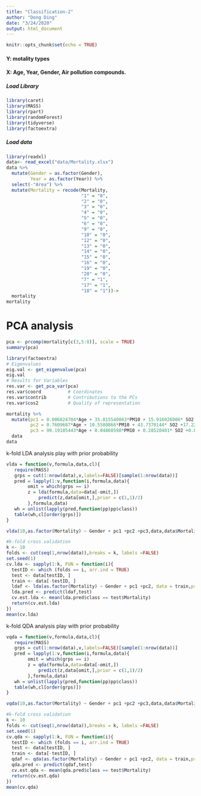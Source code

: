 ---
title: "Classification-2"
author: "Dong Ding"
date: "3/24/2020"
output: html_document
---

```{r setup, include=FALSE}
knitr::opts_chunk$set(echo = TRUE)
```

#### Y: motality types

#### X: Age, Year, Gender, Air pollution compounds.

##### Load Library
```{r message=FALSE}
library(caret)
library(MASS)
library(rpart)
library(randomForest)
library(tidyverse)
library(factoextra)
```

##### Load data
```{r}
library(readxl)
data<- read_excel("data/Mortality.xlsx")
data %>%
  mutate(Gender = as.factor(Gender),
         Year = as.factor(Year)) %>%
  select(-"Area") %>%
  mutate(Mortality = recode(Mortality,
                            "1" = "0",
                            "2" = "0",
                            "3" = "0",
                            "4" = "0",
                            "5" = "0",
                            "6" = "0",
                            "9" = "0",
                            "10" = "0",
                            "12" = "0",
                            "13" = "0",
                            "14" = "0",
                            "15" = "0",
                            "16" = "0",
                            "19" = "0",
                            "20" = "0",
                            "7" = "1",
                            "17" = "1",
                            "18" = "1"))->
  mortality
mortality
```

# PCA analysis
```{r}
pca <- prcomp(mortality[c(3,5:8)], scale = TRUE)
summary(pca)

library(factoextra)
# Eigenvalues
eig.val <- get_eigenvalue(pca)
eig.val
# Results for Variables
res.var <- get_pca_var(pca)
res.var$coord          # Coordinates
res.var$contrib        # Contributions to the PCs
res.var$cos2           # Quality of representation 

mortality %>%
  mutate(pc1 = 0.006824704*Age + 35.815540063*PM10 + 15.916026006* SO2 +27.481165029*NO2 +20.780444198 * NO,
         pc2 = 0.7609687*Age + 10.5580866*PM10 + 43.7370144* SO2 +17.2288916*NO2 +27.7150388 * NO,
         pc3 = 99.19105443*Age + 0.04860598*PM10 + 0.28520401* SO2 +0.06754610*NO2 +0.40758948 * NO) ->
  data
data
```

k-fold LDA analysis play with prior probability
```{r}
vlda = function(v,formula,data,cl){
   require(MASS)
   grps = cut(1:nrow(data),v,labels=FALSE)[sample(1:nrow(data))]
   pred = lapply(1:v,function(i,formula,data){
	    omit = which(grps == i)
	    z = lda(formula,data=data[-omit,])
            predict(z,data[omit,],prior = c(1,1)/2)
	    },formula,data)
   wh = unlist(lapply(pred,function(pp)pp$class))
   table(wh,cl[order(grps)])
}

vlda(10,as.factor(Mortality) ~ Gender + pc1 +pc2 +pc3,data,data$Mortality) 

#k-fold cross validation
k <- 10
folds <- cut(seq(1,nrow(data)),breaks = k, labels =FALSE)
set.seed(1)
cv.lda <- sapply(1:k, FUN = function(i){
  testID <- which (folds == i, arr.ind = TRUE)
  test <- data[testID, ]
  train <- data[-testID, ]
  ldaf <- lda(as.factor(Mortality) ~ Gender + pc1 +pc2, data = train,prior = c(1,1)/2 )
  lda.pred <- predict(ldaf,test)
  cv.est.lda <- mean(lda.pred$class == test$Mortality)
  return(cv.est.lda)
})
mean(cv.lda)
```

k-fold QDA analysis play with prior probability
```{r}
vqda = function(v,formula,data,cl){
   require(MASS)
   grps = cut(1:nrow(data),v,labels=FALSE)[sample(1:nrow(data))]
   pred = lapply(1:v,function(i,formula,data){
	    omit = which(grps == i)
	    z = qda(formula,data=data[-omit,])
            predict(z,data[omit,],prior = c(1,1)/2)
	    },formula,data)
   wh = unlist(lapply(pred,function(pp)pp$class))
   table(wh,cl[order(grps)])
}

vqda(10,as.factor(Mortality) ~ Gender + pc1 +pc2 +pc3,data,data$Mortality) 

#k-fold cross validation
k <- 10
folds <- cut(seq(1,nrow(data)),breaks = k, labels =FALSE)
set.seed(1)
cv.qda <- sapply(1:k, FUN = function(i){
  testID <- which (folds == i, arr.ind = TRUE)
  test <- data[testID, ]
  train <- data[-testID, ]
  qdaf <- qda(as.factor(Mortality) ~ Gender + pc1 +pc2, data = train,prior = c(1,1)/2 )
  qda.pred <- predict(qdaf,test)
  cv.est.qda <- mean(qda.pred$class == test$Mortality)
  return(cv.est.qda)
})
mean(cv.qda)
```

